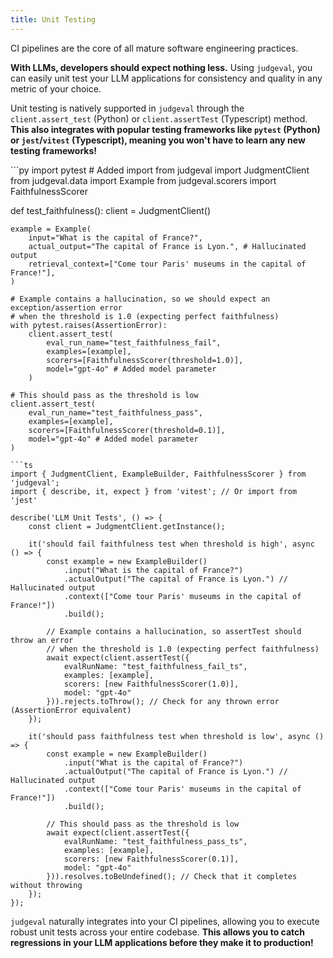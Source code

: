 ```yaml
---
title: Unit Testing
---
```


CI pipelines are the core of all mature software engineering practices. 

**With LLMs, developers should expect nothing less.** 
Using `judgeval`, you can easily unit test your LLM applications for consistency and quality in any metric of your choice.

Unit testing is natively supported in `judgeval` through the `client.assert_test` (Python) or `client.assertTest` (Typescript) method. 
**This also integrates with popular testing frameworks like `pytest` (Python) or `jest`/`vitest` (Typescript), meaning you won't have to learn any new testing frameworks!**

<CodeGroup>
```py
import pytest # Added import
from judgeval import JudgmentClient
from judgeval.data import Example
from judgeval.scorers import FaithfulnessScorer

def test_faithfulness():
    client = JudgmentClient()
    
    example = Example(
        input="What is the capital of France?",
        actual_output="The capital of France is Lyon.", # Hallucinated output
        retrieval_context=["Come tour Paris' museums in the capital of France!"],
    )

    # Example contains a hallucination, so we should expect an exception/assertion error
    # when the threshold is 1.0 (expecting perfect faithfulness)
    with pytest.raises(AssertionError):
        client.assert_test(
            eval_run_name="test_faithfulness_fail",
            examples=[example],
            scorers=[FaithfulnessScorer(threshold=1.0)],
            model="gpt-4o" # Added model parameter
        )
    
    # This should pass as the threshold is low
    client.assert_test(
        eval_run_name="test_faithfulness_pass",
        examples=[example],
        scorers=[FaithfulnessScorer(threshold=0.1)],
        model="gpt-4o" # Added model parameter
    )
```
```ts
import { JudgmentClient, ExampleBuilder, FaithfulnessScorer } from 'judgeval';
import { describe, it, expect } from 'vitest'; // Or import from 'jest'

describe('LLM Unit Tests', () => {
    const client = JudgmentClient.getInstance();

    it('should fail faithfulness test when threshold is high', async () => {
        const example = new ExampleBuilder()
            .input("What is the capital of France?")
            .actualOutput("The capital of France is Lyon.") // Hallucinated output
            .context(["Come tour Paris' museums in the capital of France!"])
            .build();

        // Example contains a hallucination, so assertTest should throw an error
        // when the threshold is 1.0 (expecting perfect faithfulness)
        await expect(client.assertTest({
            evalRunName: "test_faithfulness_fail_ts",
            examples: [example],
            scorers: [new FaithfulnessScorer(1.0)],
            model: "gpt-4o"
        })).rejects.toThrow(); // Check for any thrown error (AssertionError equivalent)
    });

    it('should pass faithfulness test when threshold is low', async () => {
        const example = new ExampleBuilder()
            .input("What is the capital of France?")
            .actualOutput("The capital of France is Lyon.") // Hallucinated output
            .context(["Come tour Paris' museums in the capital of France!"])
            .build();
        
        // This should pass as the threshold is low
        await expect(client.assertTest({
            evalRunName: "test_faithfulness_pass_ts",
            examples: [example],
            scorers: [new FaithfulnessScorer(0.1)],
            model: "gpt-4o"
        })).resolves.toBeUndefined(); // Check that it completes without throwing
    });
});
```
</CodeGroup>

`judgeval` naturally integrates into your CI pipelines, allowing you to execute robust unit tests across your entire codebase. 
**This allows you to catch regressions in your LLM applications before they make it to production!**


